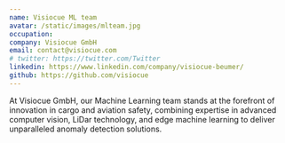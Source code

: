 ```yaml
---
name: Visiocue ML team
avatar: /static/images/mlteam.jpg
occupation: 
company: Visiocue GmbH
email: contact@visiocue.com
# twitter: https://twitter.com/Twitter
linkedin: https://www.linkedin.com/company/visiocue-beumer/
github: https://github.com/visiocue
---
```


At Visiocue GmbH, our Machine Learning team stands at the forefront of innovation in cargo and aviation safety, combining expertise in advanced computer vision, LiDar technology, and edge machine learning to deliver unparalleled anomaly detection solutions.